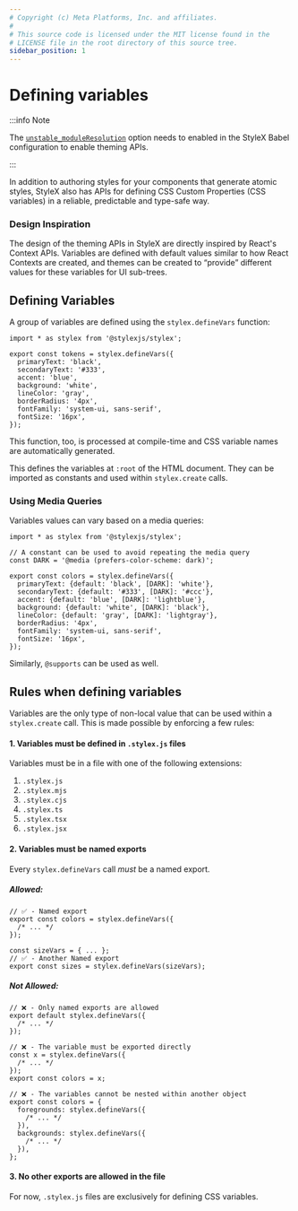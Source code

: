 ```yaml
---
# Copyright (c) Meta Platforms, Inc. and affiliates.
#
# This source code is licensed under the MIT license found in the
# LICENSE file in the root directory of this source tree.
sidebar_position: 1
---
```



# Defining variables

:::info Note

The [`unstable_moduleResolution`](/docs/api/configuration/babel-plugin/#unstable_moduleresolution)
option needs to enabled in the StyleX Babel configuration to enable theming APIs.

:::

In addition to authoring styles for your components that generate atomic styles,
StyleX also has APIs for defining CSS Custom Properties (CSS variables) in a
reliable, predictable and type-safe way.

### Design Inspiration

The design of the theming APIs in StyleX are directly inspired by React's
Context APIs. Variables are defined with default values similar to how React
Contexts are created, and themes can be created to “provide” different values
for these variables for UI sub-trees.

## Defining Variables

A group of variables are defined using the `stylex.defineVars` function:

```tsx title="tokens.stylex.js"
import * as stylex from '@stylexjs/stylex';

export const tokens = stylex.defineVars({
  primaryText: 'black',
  secondaryText: '#333',
  accent: 'blue',
  background: 'white',
  lineColor: 'gray',
  borderRadius: '4px',
  fontFamily: 'system-ui, sans-serif',
  fontSize: '16px',
});
```

This function, too, is processed at compile-time and CSS variable names are
automatically generated.

This defines the variables at `:root` of the HTML document. They can be imported
as constants and used within `stylex.create` calls.

### Using Media Queries

Variables values can vary based on a media queries:

```tsx title="tokens.stylex.js"
import * as stylex from '@stylexjs/stylex';

// A constant can be used to avoid repeating the media query
const DARK = '@media (prefers-color-scheme: dark)';

export const colors = stylex.defineVars({
  primaryText: {default: 'black', [DARK]: 'white'},
  secondaryText: {default: '#333', [DARK]: '#ccc'},
  accent: {default: 'blue', [DARK]: 'lightblue'},
  background: {default: 'white', [DARK]: 'black'},
  lineColor: {default: 'gray', [DARK]: 'lightgray'},
  borderRadius: '4px',
  fontFamily: 'system-ui, sans-serif',
  fontSize: '16px',
});
```

Similarly, `@supports` can be used as well.

## Rules when defining variables

Variables are the only type of non-local value that can be used within a
`stylex.create` call. This is made possible by enforcing a few rules:

#### 1. Variables must be defined in `.stylex.js` files

Variables must be in a file with one of the following extensions:

1. `.stylex.js`
2. `.stylex.mjs`
3. `.stylex.cjs`
4. `.stylex.ts`
5. `.stylex.tsx`
6. `.stylex.jsx`

#### 2. Variables must be named exports

Every `stylex.defineVars` call _must_ be a named export.

##### Allowed:

```tsx
// ✅ - Named export
export const colors = stylex.defineVars({
  /* ... */
});

const sizeVars = { ... };
// ✅ - Another Named export
export const sizes = stylex.defineVars(sizeVars);
```

##### Not Allowed:

```tsx
// ❌ - Only named exports are allowed
export default stylex.defineVars({
  /* ... */
});

// ❌ - The variable must be exported directly
const x = stylex.defineVars({
  /* ... */
});
export const colors = x;

// ❌ - The variables cannot be nested within another object
export const colors = {
  foregrounds: stylex.defineVars({
    /* ... */
  }),
  backgrounds: stylex.defineVars({
    /* ... */
  }),
};
```

#### 3. No other exports are allowed in the file

For now, `.stylex.js` files are exclusively for defining CSS variables.
